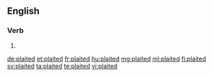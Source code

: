 ==English==

===Verb===
{{head|en|verb form}}

# {{en-past of|plait}}

[[de:plaited]]
[[et:plaited]]
[[fr:plaited]]
[[hu:plaited]]
[[mg:plaited]]
[[ml:plaited]]
[[fi:plaited]]
[[sv:plaited]]
[[ta:plaited]]
[[te:plaited]]
[[vi:plaited]]